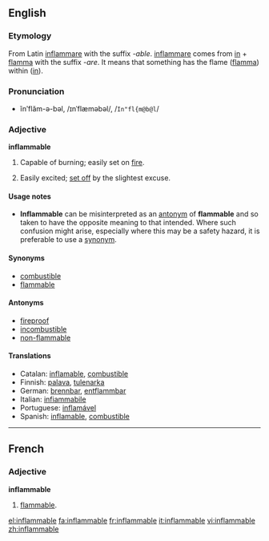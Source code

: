 ==English==

===Etymology===
From Latin [[inflammare]] with the suffix ''-able''. [[inflammare]] comes from [[in]] + [[flamma]] with the suffix ''-are''. It means that something has the flame ([[flamma]]) within ([[in]]).

===Pronunciation===
*ĭnʹflăm-ə-bəl, /ɪnˈflæməbəl/, /<tt>In"fl{m@b@l</tt>/

===Adjective===
'''inflammable'''

# Capable of burning; easily set on [[fire]].
# {{figurative}} Easily excited; [[set off]] by the slightest excuse.

====Usage notes====
*'''Inflammable''' can be misinterpreted as an [[antonym]] of  '''flammable''' and so taken to have the opposite meaning to that intended. Where such confusion might arise, especially where this may be a safety hazard, it is preferable to use a [[synonym]].

====Synonyms====
*[[combustible]]
*[[flammable]]

====Antonyms====
*[[fireproof]]
*[[incombustible]]
*[[non-flammable]]

====Translations====
*Catalan: [[inflamable]], [[combustible]]
*Finnish: [[palava]], [[tulenarka]]
*German: [[brennbar]], [[entflammbar]]
*Italian: [[infiammabile]]
*Portuguese: [[inflamável]]
*Spanish: [[inflamable]], [[combustible]]

----

==French==

===Adjective===
'''inflammable'''

# [[flammable]].

[[el:inflammable]]
[[fa:inflammable]]
[[fr:inflammable]]
[[it:inflammable]]
[[vi:inflammable]]
[[zh:inflammable]]